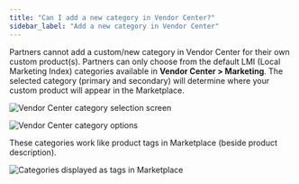 ```yaml
---
title: "Can I add a new category in Vendor Center?"
sidebar_label: "Add a new category in Vendor Center"
---
```


Partners cannot add a custom/new category in Vendor Center for their own custom product(s). Partners can only choose from the default LMI (Local Marketing Index) categories available in **Vendor Center > Marketing**. The selected category (primary and secondary) will determine where your custom product will appear in the Marketplace.

![Vendor Center category selection screen](./img/partner-center/vendor-center-faqs/vendor-center-categories-1.jpg)

![Vendor Center category options](./img/partner-center/vendor-center-faqs/vendor-center-categories-2.jpg)

These categories work like product tags in Marketplace (beside product description).

![Categories displayed as tags in Marketplace](./img/partner-center/vendor-center-faqs/vendor-center-categories-3.jpg)